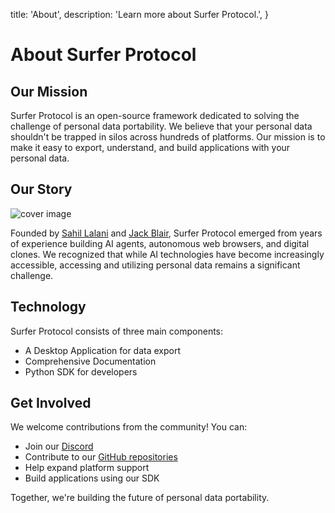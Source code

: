   title: 'About',
  description:
    'Learn more about Surfer Protocol.',
}


# About Surfer Protocol

## Our Mission

Surfer Protocol is an open-source framework dedicated to solving the challenge of personal data portability. We believe that your personal data shouldn't be trapped in silos across hundreds of platforms. Our mission is to make it easy to export, understand, and build applications with your personal data.

## Our Story

<Image src={cover_image} alt="cover image" />

Founded by <a href="https://x.com/SahilLalani0" target="_blank">Sahil Lalani</a> and <a href="https://www.linkedin.com/in/jackblair876/" target="_blank">Jack Blair</a>, Surfer Protocol emerged from years of experience building AI agents, autonomous web browsers, and digital clones. We recognized that while AI technologies have become increasingly accessible, accessing and utilizing personal data remains a significant challenge.

## Technology

Surfer Protocol consists of three main components:
- A Desktop Application for data export
- Comprehensive Documentation
- Python SDK for developers

## Get Involved

We welcome contributions from the community! You can:
- Join our <a href="https://discord.gg/Tjg7pjcFNP" target="_blank">Discord</a>
- Contribute to our <a href="https://github.com/Surfer-Org/Protocol" target="_blank">GitHub repositories</a>
- Help expand platform support
- Build applications using our SDK

Together, we're building the future of personal data portability.